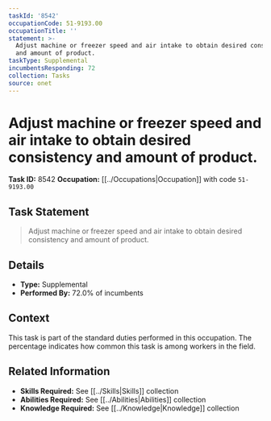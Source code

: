 ```yaml
---
taskId: '8542'
occupationCode: 51-9193.00
occupationTitle: ''
statement: >-
  Adjust machine or freezer speed and air intake to obtain desired consistency
  and amount of product.
taskType: Supplemental
incumbentsResponding: 72
collection: Tasks
source: onet
---
```

# Adjust machine or freezer speed and air intake to obtain desired consistency and amount of product.

**Task ID:** 8542
**Occupation:** [[../Occupations|Occupation]] with code `51-9193.00`

## Task Statement

> Adjust machine or freezer speed and air intake to obtain desired consistency and amount of product.

## Details

- **Type:** Supplemental
- **Performed By:** 72.0% of incumbents

## Context

This task is part of the standard duties performed in this occupation. The percentage indicates how common this task is among workers in the field.

## Related Information

- **Skills Required:** See [[../Skills|Skills]] collection
- **Abilities Required:** See [[../Abilities|Abilities]] collection
- **Knowledge Required:** See [[../Knowledge|Knowledge]] collection

